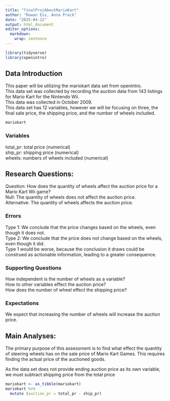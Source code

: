 ```yaml
---
title: "finalProjAboutMarioKart"
author: "Rowan Ess, Anna Prack"
date: "2025-04-22"
output: html_document
editor_options: 
  markdown: 
    wrap: sentence
---
```


```r
library(tidyverse)
library(openintro)
```

## Data Introduction

This paper will be utilizing the mariokart data set from openintro.\
This data set was collected by recording the auction data from 143 listings for Mario Kart for the Nintendo Wii.\
This data was collected in October 2009.\
This data set has 12 variables, however we will be focusing on three, the final sale price, the shipping price, and the number of wheels included.\

```r
mariokart
```

### Variables

total_pr: total price (numerical)\
ship_pr: shipping price (numerical)\
wheels: numbers of wheels included (numerical)\

## Research Questions:

Question: How does the quantity of wheels affect the auction price for a Mario Kart Wii game?\
Null: The quantity of wheels does not affect the auction price.\
Alternative: The quantity of wheels affects the auction price.\

### Errors

Type 1: We conclude that the price changes based on the wheels, even though it does not.\
Type 2: We conclude that the price does not change based on the wheels, even though it did.\
Type 1 would be worse, because the conclusion it draws could be construed as actionable information, leading to a greater consequence.\

### Supporting Questions

How independent is the number of wheels as a variable?\
How to other variables effect the auction price?\
How does the number of wheel effect the shipping price?\

### Expectations

We expect that increasing the number of wheels will increase the auction price.\

## Main Analyses:

The primary purpose of this assessment is to find what effect the quantity of steering wheels has on the sale price of Mario Kart Games. This requires finding the actual price of the auctioned goods.\

As the data set does not provide ending auction price as its own variable, we must subtract shipping price from the total price

```r
mariokart <- as_tibble(mariokart)
mariokart %>%
  mutate (auction_pr = total_pr - ship_pr)
```
